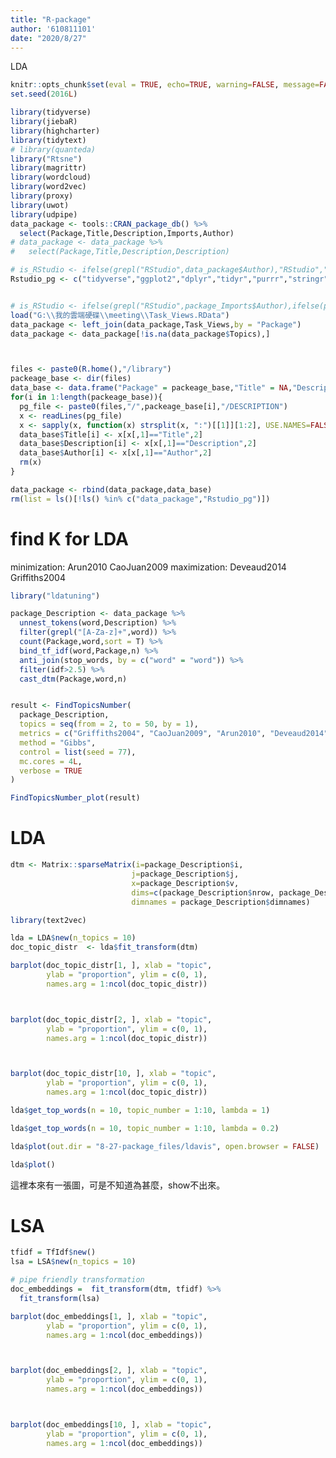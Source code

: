 ```yaml
---
title: "R-package"
author: '610811101'
date: "2020/8/27"
---
```


LDA


```r
knitr::opts_chunk$set(eval = TRUE, echo=TRUE, warning=FALSE, message=FALSE, cache = TRUE)
set.seed(2016L)
```


```r
library(tidyverse)
library(jiebaR)
library(highcharter)
library(tidytext)
# library(quanteda)
library("Rtsne")
library(magrittr)
library(wordcloud)
library(word2vec)
library(proxy)
library(uwot)
library(udpipe)
data_package <- tools::CRAN_package_db() %>%
  select(Package,Title,Description,Imports,Author)
# data_package <- data_package %>%
#   select(Package,Title,Description,Description)

# is_RStudio <- ifelse(grepl("RStudio",data_package$Author),"RStudio","others")
Rstudio_pg <- c("tidyverse","ggplot2","dplyr","tidyr","purrr","stringr","shiny","rmarkdown","flexdashboard","tensorflow","tidymodels","sparklyr","plumber","reticulate")


# is_RStudio <- ifelse(grepl("RStudio",package_Imports$Author),ifelse(package_Imports$Package %in% Rstudio_pg,"best","RStudio"),"others")
load("G:\\我的雲端硬碟\\meeting\\Task_Views.RData")
data_package <- left_join(data_package,Task_Views,by = "Package")
data_package <- data_package[!is.na(data_package$Topics),]



files <- paste0(R.home(),"/library")
packeage_base <- dir(files)
data_base <- data.frame("Package" = packeage_base,"Title" = NA,"Description" = NA,"Imports" = NA,"Author" = NA,"Topics" = "base" )
for(i in 1:length(packeage_base)){
  pg_file <- paste0(files,"/",packeage_base[i],"/DESCRIPTION")
  x <- readLines(pg_file)
  x <- sapply(x, function(x) strsplit(x, ":")[[1]][1:2], USE.NAMES=FALSE) %>% t()
  data_base$Title[i] <- x[x[,1]=="Title",2]
  data_base$Description[i] <- x[x[,1]=="Description",2]
  data_base$Author[i] <- x[x[,1]=="Author",2]
  rm(x)
}

data_package <- rbind(data_package,data_base)
rm(list = ls()[!ls() %in% c("data_package","Rstudio_pg")])
```


# find K for LDA  

minimization:
  Arun2010 
  CaoJuan2009 
maximization:
  Deveaud2014 
  Griffiths2004 

```r
library("ldatuning")

package_Description <- data_package %>%   
  unnest_tokens(word,Description) %>%
  filter(grepl("[A-Za-z]+",word)) %>%
  count(Package,word,sort = T) %>%
  bind_tf_idf(word,Package,n) %>%
  anti_join(stop_words, by = c("word" = "word")) %>%
  filter(idf>2.5) %>%
  cast_dtm(Package,word,n)


result <- FindTopicsNumber(
  package_Description,
  topics = seq(from = 2, to = 50, by = 1),
  metrics = c("Griffiths2004", "CaoJuan2009", "Arun2010", "Deveaud2014"),
  method = "Gibbs",
  control = list(seed = 77),
  mc.cores = 4L,
  verbose = TRUE
)

FindTopicsNumber_plot(result)


```




# LDA  


```r
dtm <- Matrix::sparseMatrix(i=package_Description$i, 
                           j=package_Description$j, 
                           x=package_Description$v, 
                           dims=c(package_Description$nrow, package_Description$ncol),
                           dimnames = package_Description$dimnames)
```



```r
library(text2vec)

lda = LDA$new(n_topics = 10)
doc_topic_distr  <- lda$fit_transform(dtm)

barplot(doc_topic_distr[1, ], xlab = "topic", 
        ylab = "proportion", ylim = c(0, 1), 
        names.arg = 1:ncol(doc_topic_distr))



barplot(doc_topic_distr[2, ], xlab = "topic", 
        ylab = "proportion", ylim = c(0, 1), 
        names.arg = 1:ncol(doc_topic_distr))



barplot(doc_topic_distr[10, ], xlab = "topic", 
        ylab = "proportion", ylim = c(0, 1), 
        names.arg = 1:ncol(doc_topic_distr))

```

```r
lda$get_top_words(n = 10, topic_number = 1:10, lambda = 1)

```


```r
lda$get_top_words(n = 10, topic_number = 1:10, lambda = 0.2)

```

```r
lda$plot(out.dir = "8-27-package_files/ldavis", open.browser = FALSE)
```
```r
lda$plot()
```

這裡本來有一張圖，可是不知道為甚麼，show不出來。  
<head>
  <meta http-equiv="Content-Type" content="text/html; charset=utf-8">
  <title>LDAvis</title>
  <script src="8-27-package_files/ldavis/d3.v3.js"></script>
  <script src="8-27-package_files/ldavis/ldavis.js"></script>
  <link rel="stylesheet" type="text/css" href="8-27-package_files/ldavis/lda.css">
</head>

<body>
  <div id = "lda"></div>
  <script>
    var vis = new LDAvis("#lda", "8-27-package_files/ldavis/lda.json");
  </script>
</body>


# LSA 

```r
tfidf = TfIdf$new()
lsa = LSA$new(n_topics = 10)

# pipe friendly transformation
doc_embeddings =  fit_transform(dtm, tfidf) %>%
  fit_transform(lsa)

```


```r
barplot(doc_embeddings[1, ], xlab = "topic", 
        ylab = "proportion", ylim = c(0, 1), 
        names.arg = 1:ncol(doc_embeddings))



barplot(doc_embeddings[2, ], xlab = "topic", 
        ylab = "proportion", ylim = c(0, 1), 
        names.arg = 1:ncol(doc_embeddings))



barplot(doc_embeddings[10, ], xlab = "topic", 
        ylab = "proportion", ylim = c(0, 1), 
        names.arg = 1:ncol(doc_embeddings))
```





